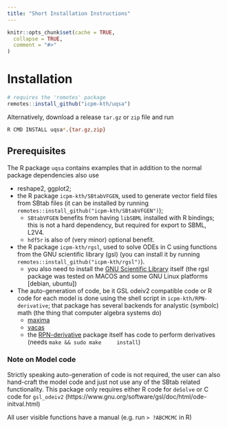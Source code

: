 ```yaml
---
title: "Short Installation Instructions"
---
```


```r
knitr::opts_chunk$set(cache = TRUE,
  collapse = TRUE,
  comment = "#>"
)
```


# Installation

```r
# requires the 'remotes' package
remotes::install_github("icpm-kth/uqsa")
```

Alternatively, download a release `tar.gz` or `zip` file and run

```sh
R CMD INSTALL uqsa*.{tar.gz,zip}
```

## Prerequisites

The R package `uqsa` contains examples that in addition to the normal package dependencies also use

* reshape2, ggplot2;
* the R package `icpm-kth/SBtabVFGEN`, used to generate vector field
  files from SBtab files (it can be installed by running
  `remotes::install_github("icpm-kth/SBtabVFGEN")`);
    - `SBtabVFGEN` benefits from having `libSBML` installed with R
      bindings; this is not a hard dependency, but required for export
      to SBML, L2V4.
    - `hdf5r` is also of (very minor) optional benefit.
* the R package `icpm-kth/rgsl`, used to solve ODEs in C using
  functions from the GNU scientific library (gsl) (you can install it
  by running `remotes::install_github("icpm-kth/rgsl")`).
    - you also need to install the [GNU Scientific
      Library](https://www.gnu.org/software/gsl/) itself (the rgsl
      package was tested on MACOS and some GNU Linux platforms
      [debian, ubuntu])
* The auto-generation of code, be it GSL odeiv2 compatible code or R
  code for each model is done using the shell script in
  `icpm-kth/RPN-derivative`; that package has several backends for
  analystic (symbolc) math (the thing that computer algebra systems
  do)
    - [maxima](https://maxima.sourceforge.io/)
    - [yacas](http://www.yacas.org/index.html)
    - the [RPN-derivative](icpm-kth/RPN-derivative) package itself has
      code to perform derivatives (needs `make && sudo make
      install`)

### Note on Model code

Strictly speaking auto-generation of code is not required, the user can also hand-craft the model code and just not use any of the SBtab related functionality. This package only requires either R code for `deSolve` or C code for `gsl_odeiv2` (https://www.gnu.org/software/gsl/doc/html/ode-initval.html)

All user visible functions have a manual (e.g. run `> ?ABCMCMC` in R)

